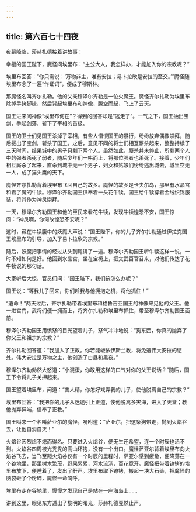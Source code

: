 ```yaml
---
---
---
```

title: 第六百七十四夜
---






夜幕降临，莎赫札德接着讲故事：





幸福的国王陛下，魔怪问埃里布：“主公大人，我怎样办，才能加入你的宗教呢？”

埃里布回答：“你只需说：‘万物非主，唯有安拉；易卜拉欣是安拉的至交。’”魔怪随埃里布念了一遍“作证词”，便成了穆斯林。

那魔怪名叫齐尔扎勒。他的父亲穆泽尔齐勒是一位火魔王。魔怪齐尔扎勒为埃里布除掉手铐脚镣，然后背起埃里布和神像，腾空而起，飞上了云天。

国王进来问神像“埃里布何在”？得到的回答却是“逃走了”。一气之下，国王抽出宝剑，手起剑落，斩下了宰相的首级。

国王的卫士们见国王杀掉了宰相，有些人憎恨国王的暴行，纷纷放弃偶像崇拜，随后拔出了宝剑，斩杀了国王。之后，意见不同的将士们相互厮杀起来，整整持续了三天时间，结果城中的男子只剩下两个人。虽然如此，厮杀并未停止，所剩两个人中的强者杀死了弱者，随后少年们一哄而上，将那位强者也杀死了。接着，少年们相互厮杀了起来，直杀到城中无一个男子，妇女和姑娘们纷纷逃出城去，城里空无一人，成了猫头鹰的天下。

魔怪齐尔扎勒背着埃里布飞回自己的故乡。魔怪的故乡是卡夫尔岛，那里有水晶宫和着了魔的牛犊。穆泽尔齐勒国王供奉着一头花牛犊。国王给牛犊穿着金绒织锦服装，将其作为神灵崇拜。

一天，穆泽尔齐勒国王和他的臣民来看花牛犊，发现牛犊惶恐不安，国王惊问：“神灵啊，你何故惶恐不安呢？”

这时，藏在牛犊腹中的妖魔大声说：“国王陛下，你的儿子齐尔扎勒通过伊拉克国王埃里布的引导，加入了易卜拉欣的宗教。”

随后，妖魔把事情的经过从头到尾讲了一遍。穆泽尔齐勒国王听牛犊这样一说，一时不知如何是好。他回到水晶宫，坐在宝椅上，把文武百官召来，对他们传达了花牛犊说的那句话。

大家听后大惊，官员们问：“国王陛下，我们该怎么办呢？”

国王说：“等我儿子回来，你们趁我与他拥抱之机，将他抓住！”

“遵命！”两天过后，齐尔扎勒带着埃里布和格鲁吉亚国王的神像来见他的父王。他一进宫门，武将们便一拥而上，将齐尔扎勒和埃里布抓住，带至穆泽尔齐勒国王面前。

穆泽尔齐勒国王用愤怒的目光望着儿子，怒气冲冲地说：“狗东西，你真的抛弃了你父王和祖宗的宗教？”

齐尔扎勒回答道：“我加入了正教。你若能皈依伊斯兰教，将免遭伟大安拉的惩处。伟大安拉是万物之主，他创造了白昼和黑夜。”

穆泽尔齐勒勃然大怒道：“小混蛋，你敢用这样的口气对你的父王说话？”随后，国王下令将儿子关押起来。

国王望着埃里布，问道：“害人精，你怎好戏弄我的儿子，使他脱离自己的宗教？”

埃里布回答：“我把你的儿子从迷途引上正道，使他脱离多灾海，进入了天堂；教他抛弃异端，信奉了正教。”

国王叫来一个名叫萨亚尔的魔怪，吩咐道：“萨亚尔，把这条狗带走，抛到火焰谷去，让他自消自灭！”

火焰谷因烈焰不熄而得名。只要进入火焰谷，便无生还希望，连一个时辰也活不到。火焰谷四周被光秃秃的高山环抱，没有一个出口。魔怪萨亚尔背着埃里布向火焰谷飞去，当飞至距火焰谷仅有一个时辰的里程时，萨亚尔感到疲惫，便降落在一个谷地里，那里树木繁茂，野果累累，河水流淌，百花竞开。魔怪把带着镣铐的埃里布放下，便睡着了，发出了鼾声。埃里布取下镣铐，搬起一块大石头，把魔怪的脑袋砸了个粉碎，魔怪一命呜呼。

埃里布走在谷地里，慢慢才发现自己是站在一座海岛上……





讲到这里，眼见东方透出了黎明的曙光，莎赫札德戛然止声。